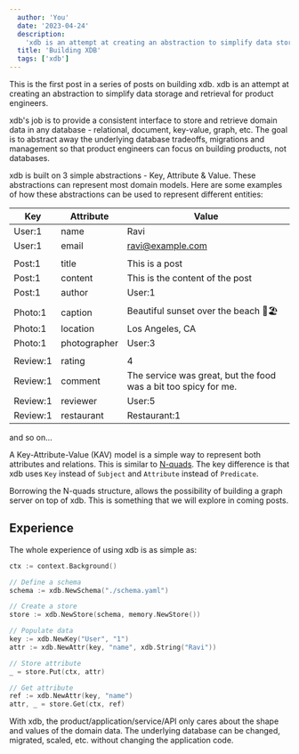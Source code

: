 ```yaml
---
  author: 'You'
  date: '2023-04-24'
  description:
    'xdb is an attempt at creating an abstraction to simplify data storage and retrieval for product engineers.'
  title: 'Building XDB'
  tags: ['xdb']
---
```


This is the first post in a series of posts on building xdb. xdb is an attempt at creating an abstraction to simplify data storage and retrieval for product engineers.

xdb's job is to provide a consistent interface to store and retrieve domain data in any database - relational, document, key-value, graph, etc. The goal is to abstract away the underlying database tradeoffs, migrations and management so that product engineers can focus on building products, not databases.

xdb is built on 3 simple abstractions - Key, Attribute & Value. These abstractions can represent most domain models. Here are some examples of how these abstractions can be used to represent different entities:

| Key      | Attribute    | Value                                                           |
| -------- | ------------ | --------------------------------------------------------------- |
| User:1   | name         | Ravi                                                            |
| User:1   | email        | ravi@example.com                                                |
|          |              |                                                                 |
| Post:1   | title        | This is a post                                                  |
| Post:1   | content      | This is the content of the post                                 |
| Post:1   | author       | User:1                                                          |
|          |              |                                                                 |
| Photo:1  | caption      | Beautiful sunset over the beach 🌅🏖️                            |
| Photo:1  | location     | Los Angeles, CA                                                 |
| Photo:1  | photographer | User:3                                                          |
|          |              |                                                                 |
| Review:1 | rating       | 4                                                               |
| Review:1 | comment      | The service was great, but the food was a bit too spicy for me. |
| Review:1 | reviewer     | User:5                                                          |
| Review:1 | restaurant   | Restaurant:1                                                    |

and so on...

A Key-Attribute-Value (KAV) model is a simple way to represent both attributes and relations. This is similar to [N-quads](https://www.w3.org/TR/n-quads/). The key difference is that xdb uses `Key` instead of `Subject` and `Attribute` instead of `Predicate`.

Borrowing the N-quads structure, allows the possibility of building a graph server on top of xdb. This is something that we will explore in coming posts.

## Experience

The whole experience of using xdb is as simple as:

```go
ctx := context.Background()

// Define a schema
schema := xdb.NewSchema("./schema.yaml")

// Create a store
store := xdb.NewStore(schema, memory.NewStore())

// Populate data
key := xdb.NewKey("User", "1")
attr := xdb.NewAttr(key, "name", xdb.String("Ravi"))

// Store attribute
_ = store.Put(ctx, attr)

// Get attribute
ref := xdb.NewAttr(key, "name")
attr, _ = store.Get(ctx, ref)
```

With xdb, the product/application/service/API only cares about the shape and values of the domain data. The underlying database can be changed, migrated, scaled, etc. without changing the application code.
